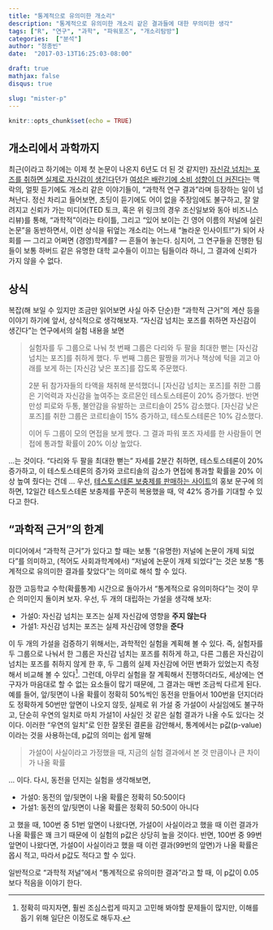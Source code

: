 ```yaml
---
title: "통계적으로 유의미한 개소리"
description: "통계적으로 유의미한 개소리 같은 결과들에 대한 무의미한 생각"
tags: ["R", "연구", "과학", "파워포즈", "개소리탐방"]
categories:  ["분석"]
author: "정종빈"
date:  "2017-03-13T16:25:03-08:00"

draft: true
mathjax: false
disqus: true

slug: "mister-p"
---
```


```r
knitr::opts_chunk$set(echo = TRUE)
```

## 개소리에서 과학까지

최근(이라고 하기에는 이제 첫 논문이 나온지 6년도 더 된 것 같지만) 
[자신감 넘치는 포즈를 취하면 실제로 자신감이 
생긴다](http://news.chosun.com/misaeng/site/data/html_dir/2016/02/04/2016020403851.html)던가
[여성은 배란기에 소비 성향이 더 커진다](https://1boon.kakao.com/dbr/72)는
맥락의, 얼핏 듣기에도 개소리 같은 이야기들이, "과학적 연구 결과"라며 등장하는 
일이 넘쳐난다.
정신 차리고 들어보면, 초딩이 듣기에도 어이 없을 주장임에도 불구하고, 
잘 알려지고 신뢰가 가는 미디어(TED 토크, 혹은 위 링크의 경우 조신일보와 동아 
비즈니스 리뷰)를 통해, "과학적"이라는 타이틀, 그리고 "있어 보이는 긴 영어 이름의 
저널에 실린 논문"을 동반하면서, 이런 상식을 뒤엎는 개소리는 어느새 
"놀라운 인사이트!"가 되어 사회를 --- 그리고 어쩌면 (경영)학계를? --- 흔들어 
놓는다.
심지어, 그 연구들을 진행한 팀들이 보통 하버드 같은 유명한 대학 교수들이 이끄는 
팀들이라 하니, 그 결과에 신뢰가 가지 않을 수 없다. 

## 상식

복잡(해 보일 수 있지만 조금만 읽어보면 사실 아주 단순)한 "과학적 근거"의 계산
등을 이야기 하기에 앞서, 상식적으로 생각해보자. "자신감 넘치는 포즈를 취하면 
자신감이 생긴다"는 연구에서의 실험 내용을 보면

> 실험자를 두 그룹으로 나눠 첫 번째 그룹은 다리와 두 팔을 최대한 뻗는 [자신감 
> 넘치는 포즈]를 취하게 했다. 
> 두 번째 그룹은 팔짱을 끼거나 책상에 턱을 괴고 아래를 보게 하는 [자신감 낮은 
> 포즈]를 잡도록 주문했다. 
>
> 2분 뒤 참가자들의 타액을 채취해 분석했더니 [자신감 넘치는 포즈]를 취한 그룹은
> 기억력과 자신감을 높여주는 호르몬인 테스토스테론이 20% 증가했다.
> 반면 만성 피로와 두통, 불안감을 유발하는 코르티솔이 25% 감소했다.
> [자신감 낮은 포즈]를 취한 그룹은 코르티솔이 15% 증가하고,
> 테스토스테론은 10% 감소했다.
>
> 이어 두 그룹이 모의 면접을 보게 했다.
> 그 결과 파워 포즈 자세를 한 사람들이 면접에 통과할 확률이 20% 이상 높았다.

...는 것이다. "다리와 두 팔을 최대한 뻗는" 자세를 2분간 취하면, 테스토스테론이 
20% 증가하고, 이 테스토스테론의 증가와 코르티솔의 감소가 면접에 통과할 확률을 
20% 이상 높여 줬다는 건데 ... 우선, [테스토스테론 보충제를 판매하는 사이트](https://www.bodybuilding.com/fun/do-testosterone-boosters-really-work.html)의
홍보 문구에 의하면, 12일간 테스토스테론 보충제를 꾸준히 복용했을 때, 약 42% 
증가를 기대할 수 있다고 한다.


## "과학적 근거"의 한계

미디어에서 "과학적 근거"가 있다고 할 때는 보통 "(유명한) 저널에 논문이 개제 
되었다"를 의미하고, (적어도 사회과학계에서) "저널에 논문이 개제 되었다"는 것은
보통 "통계적으로 유의미한 결과를 찾았다"는 의미로 해석 할 수 있다.

잠깐 고등학교 수학(확률통계) 시간으로 돌아가서 "통계적으로 유의미하다"는 것이
무슨 의미인지 돌이켜 보자. 우선, 두 개의 대립하는 가설을 생각해 보자:

- 가설0: 자신감 넘치는 포즈는 실제 자신감에 영향을 **주지 않는다**
- 가설1: 자신감 넘치는 포즈는 실제 자신감에 영향을 **준다**

이 두 개의 가설을 검증하기 위해서는, 과학적인 실험을 계획해 볼 수 있다. 즉, 
실험자를 두 그룹으로 나눠서 한 그룹은 자신감 넘치는 포즈를 취하게 하고, 다른 
그룹은 자신감이 넘치는 포즈를 취하지 않게 한 후, 두 그룹의 실제 자신감에 어떤 
변화가 있었는지 측정해서 비교해 볼 수 있다[^1].
그런데, 아무리 실험을 잘 계획해서 진행하더라도, 세상에는 연구자가 마음대로 할
수 없는 요소들이 많기 때문에, 그 결과는 매번 조금씩 다르게 된다. 예를 들어, 
앞/뒷면이 나올 확률이 정확히 50%씩인 동전을 만들어서 100번을 던지더라도 정확하게 
50번만 앞면이 나오지 않듯, 실제로 위 가설 중 가설0이 사실임에도 불구하고, 단순히 
우연의 일치로 마치 가설1이 사실인 것 같은 실험 결과가 나올 수도 있다는 것이다.
이러한 "우연의 일치"로 인한 잘못된 결론을 감안해서, 통계에서는 
p값(p-value)이라는 것을 사용하는데, p값의 의미는 쉽게 말해

> 가설0이 사실이라고 가정했을 때, 지금의 실험 결과에서 본 것 만큼이나 큰 차이가
> 나올 확률

... 이다. 다시, 동전을 던지는 실험을 생각해보면,

- 가설0: 동전의 앞/뒷면이 나올 확률은 정확히 50:50이다
- 가설1: 동전의 앞/뒷면이 나올 확률은 정확히 50:50이 아니다

고 했을 때, 100번 중 51번 앞면이 나왔다면, 가설0이 사실이라고 했을 때 이런 
결과가 나올 확률은 꽤 크기 때문에 이 실험의 p값은 상당히 높을 것이다. 반면, 
100번 중 99번 앞면이 나왔다면, 가설0이 사실이라고 했을 때 이런 결과(99번의 
앞면)가 나올 확률은 몹시 적고, 따라서 p값도 적다고 할 수 있다.

일반적으로 "과학적 저널"에서 "통계적으로 유의미한 결과"라고 할 때, 이 p값이 0.05 
보다 적음을 이야기 한다.


[^1]: 정확히 따지자면, 훨씬 조심스럽게 따지고 고민해 봐야할 문제들이 많지만, 이해를 돕기 위해 일단은 이정도로 해두자.


